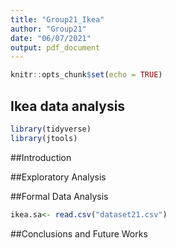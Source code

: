 ---
title: "Group21_Ikea"
author: "Group21"
date: "06/07/2021"
output: pdf_document
---

```{r setup, include=FALSE}
knitr::opts_chunk$set(echo = TRUE)
```

## Ikea data analysis


```{r library}
library(tidyverse)
library(jtools)
```
##Introduction

##Exploratory Analysis


##Formal Data Analysis

```{r glm}
ikea.sa<- read.csv("dataset21.csv")

```

##Conclusions and Future Works

